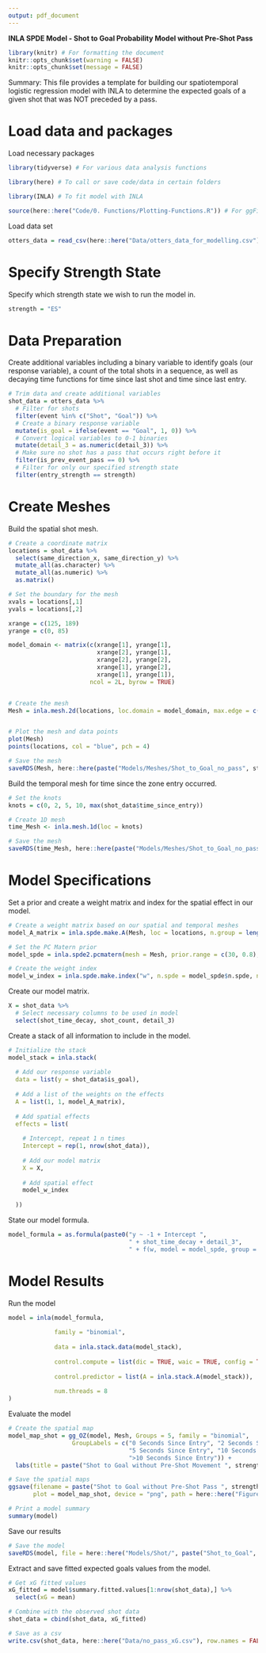 ```yaml
---
output: pdf_document
---
```


\centering
\Huge

**INLA SPDE Model - Shot to Goal Probability Model without Pre-Shot Pass**

\raggedright

\rule{\textwidth}{1.5pt}
\small

```r
library(knitr) # For formatting the document
knitr::opts_chunk$set(warning = FALSE)
knitr::opts_chunk$set(message = FALSE)
```

Summary: This file provides a template for building our spatiotemporal logistic regression model with INLA to determine the expected goals of a given shot that was NOT preceded by a pass.


# Load data and packages

Load necessary packages

```r
library(tidyverse) # For various data analysis functions

library(here) # To call or save code/data in certain folders

library(INLA) # To fit model with INLA

source(here::here("Code/0. Functions/Plotting-Functions.R")) # For ggField2 function
```

Load data set

```r
otters_data = read_csv(here::here("Data/otters_data_for_modelling.csv"))
```


# Specify Strength State

Specify which strength state we wish to run the model in.

```r
strength = "ES"
```


# Data Preparation

Create additional variables including a binary variable to identify goals (our response variable), a count of the total shots in a sequence, as well as decaying time functions for time since last shot and time since last entry.

```r
# Trim data and create additional variables
shot_data = otters_data %>%
  # Filter for shots
  filter(event %in% c("Shot", "Goal")) %>%
  # Create a binary response variable
  mutate(is_goal = ifelse(event == "Goal", 1, 0)) %>%
  # Convert logical variables to 0-1 binaries
  mutate(detail_3 = as.numeric(detail_3)) %>%
  # Make sure no shot has a pass that occurs right before it
  filter(is_prev_event_pass == 0) %>%
  # Filter for only our specified strength state
  filter(entry_strength == strength)
```


# Create Meshes

Build the spatial shot mesh.

```r
# Create a coordinate matrix
locations = shot_data %>% 
  select(same_direction_x, same_direction_y) %>%
  mutate_all(as.character) %>%
  mutate_all(as.numeric) %>%
  as.matrix()

# Set the boundary for the mesh
xvals = locations[,1]
yvals = locations[,2]

xrange = c(125, 189)
yrange = c(0, 85)

model_domain <- matrix(c(xrange[1], yrange[1],
                         xrange[2], yrange[1],
                         xrange[2], yrange[2],
                         xrange[1], yrange[2],
                         xrange[1], yrange[1]),
                       ncol = 2L, byrow = TRUE)


# Create the mesh
Mesh = inla.mesh.2d(locations, loc.domain = model_domain, max.edge = c(20, 15), offset = c(1, 2), cutoff = 8)


# Plot the mesh and data points
plot(Mesh)
points(locations, col = "blue", pch = 4)

# Save the mesh
saveRDS(Mesh, here::here(paste("Models/Meshes/Shot_to_Goal_no_pass", strength, "Shot_Mesh.Rda", sep = "_")))
```

Build the temporal mesh for time since the zone entry occurred.

```r
# Set the knots
knots = c(0, 2, 5, 10, max(shot_data$time_since_entry))

# Create 1D mesh
time_Mesh <- inla.mesh.1d(loc = knots)

# Save the mesh
saveRDS(time_Mesh, here::here(paste("Models/Meshes/Shot_to_Goal_no_pass", strength, "Time_Mesh.Rda", sep = "_")))
```



# Model Specifications

Set a prior and create a weight matrix and index for the spatial effect in our model.

```r
# Create a weight matrix based on our spatial and temporal meshes
model_A_matrix = inla.spde.make.A(Mesh, loc = locations, n.group = length(knots), group = shot_data$time_since_entry, group.mesh = time_Mesh)

# Set the PC Matern prior
model_spde = inla.spde2.pcmatern(mesh = Mesh, prior.range = c(30, 0.8), prior.sigma = c(0.5, 0.5))

# Create the weight index
model_w_index = inla.spde.make.index("w", n.spde = model_spde$n.spde, n.group = length(knots))
```

Create our model matrix.

```r
X = shot_data %>%
  # Select necessary columns to be used in model
  select(shot_time_decay, shot_count, detail_3)
```

Create a stack of all information to include in the model.

```r
# Initialize the stack
model_stack = inla.stack(
  
  # Add our response variable
  data = list(y = shot_data$is_goal), 
  
  # Add a list of the weights on the effects
  A = list(1, 1, model_A_matrix),
  
  # Add spatial effects
  effects = list(
    
    # Intercept, repeat 1 n times
    Intercept = rep(1, nrow(shot_data)),
    
    # Add our model matrix
    X = X,
    
    # Add spatial effect
    model_w_index
    
  ))
```

State our model formula.

```r
model_formula = as.formula(paste0("y ~ -1 + Intercept ", 
                                  " + shot_time_decay + detail_3",
                                  " + f(w, model = model_spde, group = w.group, control.group = list(model = 'ar1'))"))
```


# Model Results

Run the model

```r
model = inla(model_formula, 
             
             family = "binomial",
             
             data = inla.stack.data(model_stack),
             
             control.compute = list(dic = TRUE, waic = TRUE, config = TRUE),
             
             control.predictor = list(A = inla.stack.A(model_stack)),
             
             num.threads = 8
)
```

Evaluate the model

```r
# Create the spatial map
model_map_shot = gg_OZ(model, Mesh, Groups = 5, family = "binomial",
                  GroupLabels = c("0 Seconds Since Entry", "2 Seconds Since Entry", 
                                  "5 Seconds Since Entry", "10 Seconds Since Entry",
                                  ">10 Seconds Since Entry")) +
  labs(title = paste("Shot to Goal without Pre-Shot Movement ", strength, " AR(1) INLA Spatial Map", sep = ""))

# Save the spatial maps
ggsave(filename = paste("Shot to Goal without Pre-Shot Pass ", strength, " AR(1) INLA Spatial Map.png", sep = ""), 
       plot = model_map_shot, device = "png", path = here::here("Figures/Shot/"))

# Print a model summary
summary(model)
```

Save our results

```r
# Save the model
saveRDS(model, file = here::here("Models/Shot/", paste("Shot_to_Goal", strength, "no_pass_model.Rda", sep = "_")))
```

Extract and save fitted expected goals values from the model.

```r
# Get xG fitted values
xG_fitted = model$summary.fitted.values[1:nrow(shot_data),] %>%
  select(xG = mean)

# Combine with the observed shot data
shot_data = cbind(shot_data, xG_fitted)

# Save as a csv
write.csv(shot_data, here::here("Data/no_pass_xG.csv"), row.names = FALSE)
```


